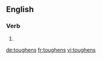 
==English==

===Verb===
{{head|en}}

# {{en-third-person singular of|toughen}}

[[de:toughens]]
[[fr:toughens]]
[[vi:toughens]]